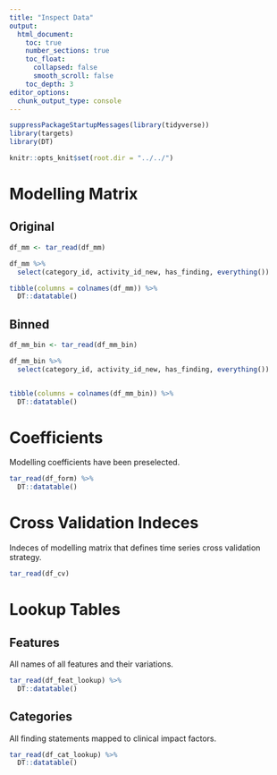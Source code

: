 ```yaml
---
title: "Inspect Data"
output: 
  html_document:
    toc: true
    number_sections: true
    toc_float:
      collapsed: false
      smooth_scroll: false
    toc_depth: 3
editor_options: 
  chunk_output_type: console
---
```



```r
suppressPackageStartupMessages(library(tidyverse))
library(targets)
library(DT)
```

```r
knitr::opts_knit$set(root.dir = "../../")
```

# Modelling Matrix

## Original
```r
df_mm <- tar_read(df_mm)

df_mm %>%
  select(category_id, activity_id_new, has_finding, everything())

tibble(columns = colnames(df_mm)) %>%
  DT::datatable()
```

## Binned
```r
df_mm_bin <- tar_read(df_mm_bin)

df_mm_bin %>%
  select(category_id, activity_id_new, has_finding, everything())


tibble(columns = colnames(df_mm_bin)) %>%
  DT::datatable()
```

# Coefficients

Modelling coefficients have been preselected.

```r
tar_read(df_form) %>%
  DT::datatable()
```

# Cross Validation Indeces

Indeces of modelling matrix that defines time series cross validation strategy.

```r
tar_read(df_cv)
```

# Lookup Tables

## Features

All names of all features and their variations.

```r
tar_read(df_feat_lookup) %>%
  DT::datatable()
```

## Categories

All finding statements mapped to clinical impact factors.

```r
tar_read(df_cat_lookup) %>%
  DT::datatable()
```

